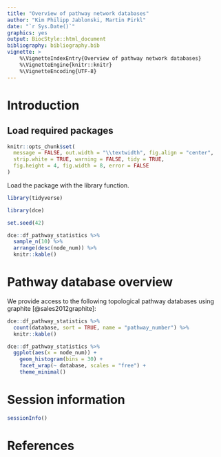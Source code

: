 ```yaml
---
title: "Overview of pathway network databases"
author: "Kim Philipp Jablonski, Martin Pirkl"
date: "`r Sys.Date()`"
graphics: yes
output: BiocStyle::html_document
bibliography: bibliography.bib
vignette: >
    %\VignetteIndexEntry{Overview of pathway network databases}
    %\VignetteEngine{knitr::knitr}
    %\VignetteEncoding{UTF-8}
---
```


# Introduction

## Load required packages

```r
knitr::opts_chunk$set(
  message = FALSE, out.width = "\\textwidth", fig.align = "center",
  strip.white = TRUE, warning = FALSE, tidy = TRUE,
  fig.height = 4, fig.width = 8, error = FALSE
)
```

Load the package with the library function.

```r
library(tidyverse)

library(dce)

set.seed(42)
```

```r
dce::df_pathway_statistics %>%
  sample_n(10) %>%
  arrange(desc(node_num)) %>%
  knitr::kable()
```

# Pathway database overview

We provide access to the following topological pathway databases using graphite [@sales2012graphite]:

```r
dce::df_pathway_statistics %>%
  count(database, sort = TRUE, name = "pathway_number") %>%
  knitr::kable()
```

```r
dce::df_pathway_statistics %>%
  ggplot(aes(x = node_num)) +
    geom_histogram(bins = 30) +
    facet_wrap(~ database, scales = "free") +
    theme_minimal()
```

# Session information

```r
sessionInfo()
```

# References
